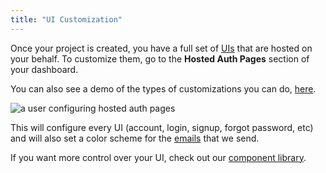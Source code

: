 ```yaml
---
title: "UI Customization"
---
```


Once your project is created, you have a full set of [UIs](/overview/hosted-pages) that are hosted on your behalf.
To customize them, go to the **Hosted Auth Pages** section of your dashboard.

You can also see a demo of the types of customizations you can do, [here](https://demo.propelauth.com).

![a user configuring hosted auth pages](/images/configure-2.gif)

This will configure every UI (account, login, signup, forgot password, etc) and will also set a color scheme for the
[emails](/overview/emails) that we send.

If you want more control over your UI, check out our [component library](/component-library).